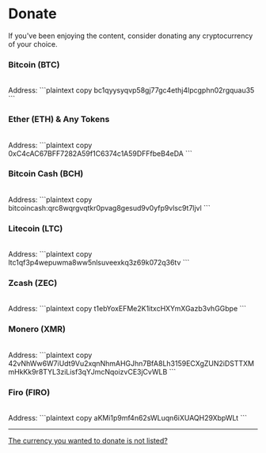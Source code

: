 
# Donate

If you've been enjoying the content, consider donating any cryptocurrency of your choice.

### Bitcoin (BTC)

<br/>
<Features>
  <Feature index={0} centered style={{
    display: 'flex',
    alignItems: 'end',
    justifyContent: 'center',
    backgroundImage: 'url(/assets/wallets/btc.png)',
    backgroundSize: 'cover',
    backgroundPosition: 'center',
    color: '#fff',
    minHeight: 392,
    minWidth: 392
  }}>
  </Feature>
  <Feature index={1} large>
    <div>
    Address:
    ```plaintext copy
    bc1qyysyqvp58gj77gc4ethj4lpcgphn02rgquau35
    ```
    </div>
  </Feature>
</Features>

### Ether (ETH) & Any Tokens

<br/>
<Features>
  <Feature index={0} centered style={{
    display: 'flex',
    alignItems: 'end',
    justifyContent: 'center',
    backgroundImage: 'url(/assets/wallets/eth.png)',
    backgroundSize: 'cover',
    backgroundPosition: 'center',
    color: '#fff',
    minHeight: 392,
    minWidth: 392
  }}>
  </Feature>
  <Feature index={1} large>
    <div>
    Address:
    ```plaintext copy
    0xC4cAC67BFF7282A59f1C6374c1A59DFFfbeB4eDA
    ```
    </div>
  </Feature>
</Features>

### Bitcoin Cash (BCH)

<br/>
<Features>
  <Feature index={0} centered style={{
    display: 'flex',
    alignItems: 'end',
    justifyContent: 'center',
    backgroundImage: 'url(/assets/wallets/bch.png)',
    backgroundSize: 'cover',
    backgroundPosition: 'center',
    color: '#fff',
    minHeight: 392,
    minWidth: 392
  }}>
  </Feature>
  <Feature index={1} large>
    <div>
    Address:
    ```plaintext copy
    bitcoincash:qrc8wqrgvqtkr0pvag8gesud9v0yfp9vlsc9t7ljvl
    ```
    </div>
  </Feature>
</Features>

### Litecoin (LTC)

<br/>
<Features>
  <Feature index={0} centered style={{
    display: 'flex',
    alignItems: 'end',
    justifyContent: 'center',
    backgroundImage: 'url(/assets/wallets/ltc.png)',
    backgroundSize: 'cover',
    backgroundPosition: 'center',
    color: '#fff',
    minHeight: 392,
    minWidth: 392
  }}>
  </Feature>
  <Feature index={1} large>
    <div>
    Address:
    ```plaintext copy
    ltc1qf3p4wepuwma8ww5nlsuveexkq3z69k072q36tv
    ```
    </div>
  </Feature>
</Features>

### Zcash (ZEC)

<br/>
<Features>
  <Feature index={0} centered style={{
    display: 'flex',
    alignItems: 'end',
    justifyContent: 'center',
    backgroundImage: 'url(/assets/wallets/zec.png)',
    backgroundSize: 'cover',
    backgroundPosition: 'center',
    color: '#fff',
    minHeight: 392,
    minWidth: 392
  }}>
  </Feature>
  <Feature index={1} large>
    <div>
    Address:
    ```plaintext copy
    t1ebYoxEFMe2K1itxcHXYmXGazb3vhGGbpe
    ```
    </div>
  </Feature>
</Features>

### Monero (XMR)

<br/>
<Features>
  <Feature index={0} centered style={{
    display: 'flex',
    alignItems: 'end',
    justifyContent: 'center',
    backgroundImage: 'url(/assets/wallets/xmr.png)',
    backgroundSize: 'cover',
    backgroundPosition: 'center',
    color: '#fff',
    minHeight: 392,
    minWidth: 392
  }}>
  </Feature>
  <Feature index={1} large>
    <div>
    Address:
    ```plaintext copy
    42vNhWw6W7iUdt9Vu2xqnNhmAHGJhn7BfA8Lh3159ECXgZUN2iDSTTXMmHkKk9r8TYL3ziLisf3qYJmcNqoizvCE3jCvWLB
    ```
    </div>
  </Feature>
</Features>

### Firo (FIRO)

<br/>
<Features>
  <Feature index={0} centered style={{
    display: 'flex',
    alignItems: 'end',
    justifyContent: 'center',
    backgroundImage: 'url(/assets/wallets/firo.png)',
    backgroundSize: 'cover',
    backgroundPosition: 'center',
    color: '#fff',
    minHeight: 392,
    minWidth: 392
  }}>
  </Feature>
  <Feature index={1} large>
    <div>
    Address:
    ```plaintext copy
    aKMi1p9mf4n62sWLuqn6iXUAQH29XbpWLt
    ```
    </div>
  </Feature>
</Features>

---

[The currency you wanted to donate is not listed?](https://twitter.com/messages/compose?recipient_id=493540838)